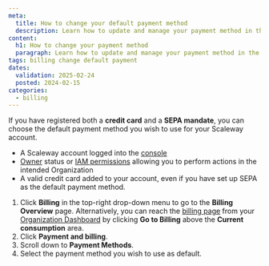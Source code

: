 ```yaml
---
meta:
  title: How to change your default payment method
  description: Learn how to update and manage your payment method in the Scaleway console.
content:
  h1: How to change your payment method
  paragraph: Learn how to update and manage your payment method in the Scaleway console.
tags: billing change default payment
dates:
  validation: 2025-02-24
  posted: 2024-02-15
categories:
  - billing
---
```



If you have registered both a **credit card** and a **SEPA mandate**, you can choose the default payment method you wish to use for your Scaleway account.

<Requirements />

- A Scaleway account logged into the [console](https://console.scaleway.com)
- [Owner](/iam/concepts/#owner) status or [IAM permissions](/iam/concepts/#permission) allowing you to perform actions in the intended Organization
- A valid credit card added to your account, even if you have set up SEPA as the default payment method.

1. Click **Billing** in the top-right drop-down menu to go to the **Billing Overview** page.
    <Message type="tip">
      Alternatively, you can reach the [billing page](https://console.scaleway.com/billing/overview) from your [Organization Dashboard](https://console.scaleway.com/organization) by clicking **Go to Billing** above the **Current consumption** area.
    </Message>
2. Click **Payment and billing**.
3. Scroll down to **Payment Methods**.
4. Select the payment method you wish to use as default.